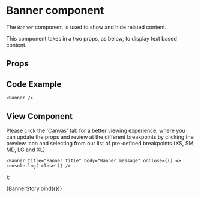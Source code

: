 

<Meta
  title="Newskit Components/Misc/Banner"
  component={Banner}
/>

# Banner component
The `Banner` component is used to show and hide related content.

This component takes in a two props, as below, to display text based content.

## Props
<Props of={Banner} />

## Code Example
`<Banner />`

## View Component
Please click the 'Canvas' tab for a better viewing experience, where you can update the props and review at the different breakpoints by clicking the preview icon and selecting from our list of pre-defined breakpoints (XS, SM, MD, LG and XL).

    <Banner title="Banner title" body="Banner message" onClose={() => console.log('close')} />
);

<Story name="Banner">
  {BannerStory.bind({})}
</Story>